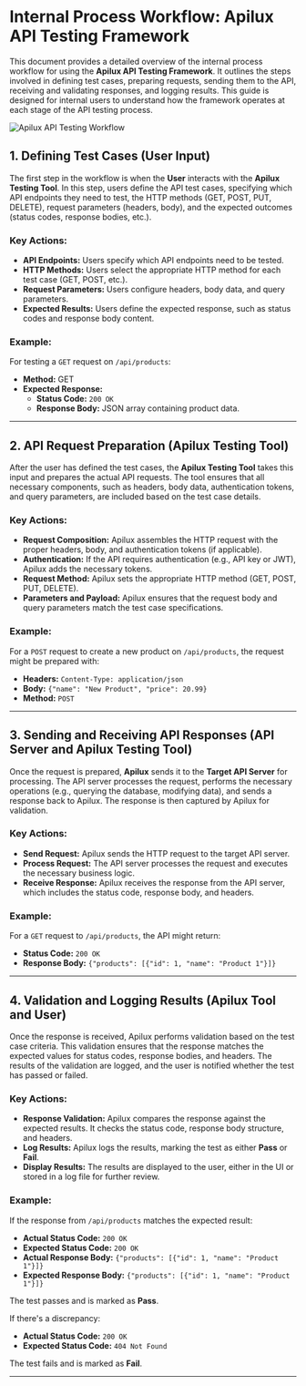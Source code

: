 # Internal Process Workflow: Apilux API Testing Framework

This document provides a detailed overview of the internal process workflow for using the **Apilux API Testing Framework**. It outlines the steps involved in defining test cases, preparing requests, sending them to the API, receiving and validating responses, and logging results. This guide is designed for internal users to understand how the framework operates at each stage of the API testing process.

<div style={{ textAlign: 'center' }}>
  <img 
    src="/apilux-working.png" 
    alt="Apilux API Testing Workflow" 
    style={{ maxWidth: '100%', height: 'auto' }} 
  />
</div>


## 1. Defining Test Cases (User Input)

The first step in the workflow is when the **User** interacts with the **Apilux Testing Tool**. In this step, users define the API test cases, specifying which API endpoints they need to test, the HTTP methods (GET, POST, PUT, DELETE), request parameters (headers, body), and the expected outcomes (status codes, response bodies, etc.).

### Key Actions:
- **API Endpoints:** Users specify which API endpoints need to be tested.
- **HTTP Methods:** Users select the appropriate HTTP method for each test case (GET, POST, etc.).
- **Request Parameters:** Users configure headers, body data, and query parameters.
- **Expected Results:** Users define the expected response, such as status codes and response body content.

### Example:
For testing a `GET` request on `/api/products`:
- **Method:** GET
- **Expected Response:**
  - **Status Code:** `200 OK`
  - **Response Body:** JSON array containing product data.

---

## 2. API Request Preparation (Apilux Testing Tool)

After the user has defined the test cases, the **Apilux Testing Tool** takes this input and prepares the actual API requests. The tool ensures that all necessary components, such as headers, body data, authentication tokens, and query parameters, are included based on the test case details.

### Key Actions:
- **Request Composition:** Apilux assembles the HTTP request with the proper headers, body, and authentication tokens (if applicable).
- **Authentication:** If the API requires authentication (e.g., API key or JWT), Apilux adds the necessary tokens.
- **Request Method:** Apilux sets the appropriate HTTP method (GET, POST, PUT, DELETE).
- **Parameters and Payload:** Apilux ensures that the request body and query parameters match the test case specifications.

### Example:
For a `POST` request to create a new product on `/api/products`, the request might be prepared with:
- **Headers:** `Content-Type: application/json`
- **Body:** `{"name": "New Product", "price": 20.99}`
- **Method:** `POST`

---

## 3. Sending and Receiving API Responses (API Server and Apilux Testing Tool)

Once the request is prepared, **Apilux** sends it to the **Target API Server** for processing. The API server processes the request, performs the necessary operations (e.g., querying the database, modifying data), and sends a response back to Apilux. The response is then captured by Apilux for validation.

### Key Actions:
- **Send Request:** Apilux sends the HTTP request to the target API server.
- **Process Request:** The API server processes the request and executes the necessary business logic.
- **Receive Response:** Apilux receives the response from the API server, which includes the status code, response body, and headers.

### Example:
For a `GET` request to `/api/products`, the API might return:
- **Status Code:** `200 OK`
- **Response Body:** `{"products": [{"id": 1, "name": "Product 1"}]}`

---

## 4. Validation and Logging Results (Apilux Tool and User)

Once the response is received, Apilux performs validation based on the test case criteria. This validation ensures that the response matches the expected values for status codes, response bodies, and headers. The results of the validation are logged, and the user is notified whether the test has passed or failed.

### Key Actions:
- **Response Validation:** Apilux compares the response against the expected results. It checks the status code, response body structure, and headers.
- **Log Results:** Apilux logs the results, marking the test as either **Pass** or **Fail**.
- **Display Results:** The results are displayed to the user, either in the UI or stored in a log file for further review.

### Example:
If the response from `/api/products` matches the expected result:
- **Actual Status Code:** `200 OK`
- **Expected Status Code:** `200 OK`
- **Actual Response Body:** `{"products": [{"id": 1, "name": "Product 1"}]}`
- **Expected Response Body:** `{"products": [{"id": 1, "name": "Product 1"}]}`

The test passes and is marked as **Pass**.

If there's a discrepancy:
- **Actual Status Code:** `200 OK`
- **Expected Status Code:** `404 Not Found`

The test fails and is marked as **Fail**.

---

